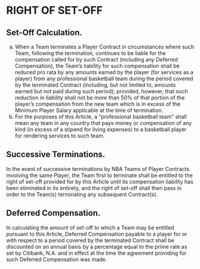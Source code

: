# RIGHT OF SET-OFF

## Set-Off Calculation.

(a) When a Team terminates a Player Contract in circumstances where such Team, following the termination, continues to be liable for the compensation called for by such Contract (including any Deferred Compensation), the Team's liability for such compensation shall be reduced pro rata by any amounts earned by the player (for services as a player) from any professional basketball team during the period covered by the terminated Contract (including, but not limited to, amounts earned but not paid during such period); provided, however, that such reduction in liability shall not be more than 50\% of that portion of the player's compensation from the new team which is in excess of the Minimum Player Salary applicable at the time of termination.
(b) For the purposes of this Article, a "professional basketball team" shall mean any team in any country that pays money or compensation of any kind (in excess of a stipend for living expenses) to a basketball player for rendering services to such team.

## Successive Terminations.

In the event of successive terminations by NBA Teams of Player Contracts involving the same Player, the Team first to terminate shall be entitled to the right of set-off provided for by this Article until its compensation liability has been eliminated in its entirety, and the right of set-off shall then pass in order to the Team(s) terminating any subsequent Contract(s).

## Deferred Compensation.

In calculating the amount of set-off to which a Team may be entitled pursuant to this Article, Deferred Compensation payable to a player for or with respect to a period covered by the terminated Contract shall be discounted on an annual basis by a percentage equal to the prime rate as set by Citibank, N.A. and in effect at the time the agreement providing for such Deferred Compensation was made.